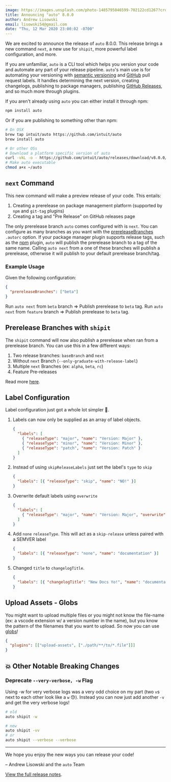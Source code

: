 ```yaml
---
image: https://images.unsplash.com/photo-1485795046599-702122cd1267?crop=entropy&cs=tinysrgb&fit=crop&fm=jpg&h=500&ixid=eyJhcHBfaWQiOjF9&ixlib=rb-1.2.1&q=80&w=1950
title: Announcing "auto" 8.0.0
author: Andrew Lisowski
email: lisowski54@gmail.com
date: "Thu, 12 Mar 2020 23:00:02 -0700"
---
```


We are excited to announce the release of `auto` 8.0.0.
This release brings a new command `next`, a new use for `shipit`, more powerful label configuration, and more.

If you are unfamiliar, `auto` is a CLI tool which helps you version your code and automate any part of your release pipeline.
`auto`'s main use is for automating your versioning with [semantic versioning](https://semver.org/) and [GitHub](https://github.com/) pull request labels.
It handles determining the next version, creating changelogs, publishing to package managers, publishing [GitHub Releases](https://help.github.com/en/github/administering-a-repository/about-releases), and so much more through plugins.

If you aren't already using `auto` you can either install it through npm:

```bash
npm install auto
```

Or if you are publishing to something other than npm:

```bash
# On OSX
brew tap intuit/auto https://github.com/intuit/auto
brew install auto

# Or other OSs
# Download a platform specific version of auto
curl -vkL -o - https://github.com/intuit/auto/releases/download/v8.0.0/auto-linux.gz | gunzip > ~/auto
# Make auto executable
chmod a+x ~/auto
```

## `next` Command

This new command will make a preview release of your code. This entails:

1. Creating a prerelease on package management platform (supported by `npm` and `git-tag` plugins)
2. Creating a tag and "Pre Release" on GitHub releases page

The only prerelease branch `auto` comes configured with is `next`.
You can configure as many branches as you want with the [prereleaseBranches](../pages/autorc#prerelease-branches) `.autorc` option.
If your package manager plugin supports release tags, such as the [npm](../generated/npm) plugin, `auto` will publish the prerelease branch to a tag of the same name.
Calling `auto next` from a one of these branches will publish a prerelease, otherwise it will publish to your default prerelease branch/tag.

### Example Usage

Given the following configuration:

```json
{
  "prereleaseBranches": ["beta"]
}
```

Run `auto next` from `beta` branch => Publish prerelease to `beta` tag.
Run `auto next` from `feature` branch => Publish prerelease to `beta` tag.

## Prerelease Branches with `shipit`

The `shipit` command will now also publish a prerelease when ran from a prerelease branch. You can use this in a few different ways:

1. Two release branches: `baseBranch` and `next`
2. Without `next` Branch (`--only-graduate-with-release-label`)
3. Multiple `next` Branches (ex: `alpha`, `beta`, `rc`)
4. Feature Pre-releases

Read more [here](../docs/generated/shipit#prereleases).

## Label Configuration

Label configuration just got a whole lot simpler 🎉.

1. Labels can now only be supplied as an array of label objects.

   ```json
   {
     "labels": [
       { "releaseType": "major", "name": "Version: Major" },
       { "releaseType": "minor", "name": "Version: Minor" },
       { "releaseType": "patch", "name": "Version: Patch" }
     ]
   }
   ```

2. Instead of using `skipReleaseLabels` just set the label's `type` to `skip`

   ```json
   {
     "labels": [{ "releaseType": "skip", "name": "NO!" }]
   }
   ```

3. Overwrite default labels using `overwrite`

   ```json
   {
     "labels": [
       { "releaseType": "major", "name": "Version: Major", "overwrite": true }
     ]
   }
   ```

4. Add `none` `releaseType`. This will act as a `skip-release` unless paired with a SEMVER label

   ```json
   {
     "labels": [{ "releaseType": "none", "name": "documentation" }]
   }
   ```

5. Changed `title` to `changelogTitle`.

   ```json
   {
     "labels": [{ "changelogTitle": "New Docs Yo!", "name": "documentation" }]
   }
   ```

## Upload Assets - Globs

You might want to upload multiple files or you might not know the file-name (ex: a vscode extension w/ a version number in the name), but you know the pattern of the filenames that you want to upload.
So now you can use [globs](https://github.com/mrmlnc/fast-glob#basic-syntax)!

```json
{
  "plugins": [["upload-assets", ["./path/**/to/*.file"]]]
}
```

## 💥 Other Notable Breaking Changes

### Deprecate `--very-verbose, -w` Flag

Using -w for very verbose logs was a very odd choice on my part (two `v`s next to each other look like a `w` 😓).
Instead you can now just add another `-v` and get the very verbose logs!

```bash
# old
auto shipit -w

# new
auto shipit -vv
# or
auto shipit --verbose --verbose
```

---

We hope you enjoy the new ways you can release your code!

– Andrew Lisowski and the `auto` Team

[View the full release notes](https://github.com/intuit/auto/releases/tag/v8.0.0).
